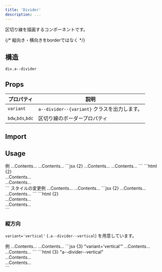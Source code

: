 ```yaml
---
title: 'Divider'
description: ...
---
```



区切り線を描画するコンポーネントです。

{/* 縦向き・横向きをborderではなく */}

## 構造
```pug
div.a--divider
```

## Props

| プロパティ | 説明 |
|---|---|
|`variant`| `a--divider--{variant}` クラスを出力します。|
| `bdw`,`bds`,`bdc` | 区切り線のボーダープロパティ |

## Import

<ImportCode component='Divider' />


## Usage

<Preview>
	<PreviewTitle>例</PreviewTitle>
	<PreviewArea resize p='30'>
		<Box bgc='base-2' py='50' ta='c'>...Contents...</Box>
		<Divider />
		<Box bgc='base-2' py='50' ta='c'>...Contents...</Box>
	</PreviewArea>
	<PreviewCode slot='tab' label='JSX'>
		```jsx {2}
		<Box bgc='base-2' py='50' ta='c'>...Contents...</Box>
		<Divider />
		<Box bgc='base-2' py='50' ta='c'>...Contents...</Box>
		```
	</PreviewCode>
	<PreviewCode slot='tab' label='HTML'>
		```html {2}
		<div class="l--box -bgc:base-2 -py:50 -ta:c">...Contents...</div>
		<div class="a--divider"></div>
		<div class="l--box -bgc:base-2 -py:50 -ta:c">...Contents...</div>
		```
	</PreviewCode>
</Preview>


<Preview>
	<PreviewTitle>スタイルの変更例</PreviewTitle>
	<PreviewArea resize p='30'>
		<Box bgc='base-2' py='50' ta='c'>...Contents...</Box>
		<Divider bds='dotted' bdw='4px' bdc='blue:50%'/>
		<Box bgc='base-2' py='50' ta='c'>...Contents...</Box>
	</PreviewArea>
	<PreviewCode slot='tab' label='JSX'>
		```jsx {2}
		<Box bgc='base-2' py='50' ta='c'>...Contents...</Box>
		<Divider bds='dotted' bdw='4px' bdc='blue:50%'/>
		<Box bgc='base-2' py='50' ta='c'>...Contents...</Box>
		```
	</PreviewCode>
	<PreviewCode slot='tab' label='HTML'>
		```html {2}
		<div class="l--box -bgc:base-2 -py:50 -ta:c">...Contents...</div>
		<div class="a--divider -bdc:mix" style="--bds:dotted;--bdw:4px;--bdc1:var(--blue);--bdc1-per:50%"></div>
		<div class="l--box -bgc:base-2 -py:50 -ta:c">...Contents...</div>
		```
	</PreviewCode>
</Preview>


### 縦方向

`variant='vertical'` (`.a--divider--vertical`) を用意しています。


<Preview>
	<PreviewTitle>例</PreviewTitle>
	<PreviewArea resize p='30' isFlow={false}>
		<Flex ai='c' g={30}>
			<FlexItem fx='1' bgc='base-2' py='50' ta='c'>...Contents...</FlexItem>
			<Divider variant='vertical' aslf='stretch' />
			<FlexItem fx='1' bgc='base-2' py='50' ta='c'>...Contents...</FlexItem>
		</Flex>
	</PreviewArea>
	<PreviewCode slot='tab' label='JSX'>
		```jsx {3} "variant='vertical'"
		<Flex ai='c' g={30}>
			<FlexItem fx='1' bgc='base-2' py='50' ta='c'>...Contents...</FlexItem>
			<Divider variant='vertical' aslf='stretch' />
			<FlexItem fx='1' bgc='base-2' py='50' ta='c'>...Contents...</FlexItem>
		</Flex>
		```
	</PreviewCode>
	<PreviewCode slot='tab' label='HTML'>
		```html {3} "a--divider--vertical"
		<div class="l--flex -g:30 -ai:c">
			<div class="-fx:1 -bgc:base-2 -py:50 -ta:c">...Contents...</div>
			<div class="a--divider a--divider--vertical -aslf:str"></div>
			<div class="-fx:1 -bgc:base-2 -py:50 -ta:c">...Contents...</div>
		</div>
		```
	</PreviewCode>
</Preview>
